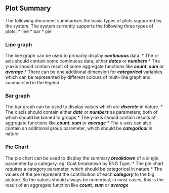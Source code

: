 ## Plot Summary

The following document summarises the basic types of plots supported by the system. 
The system currently supports the following three types of plots:
  * line
  * bar
  * pie


### Line graph
The line graph can be used to primarily display **_continuous_** data. 
  * The x-axis should contain some continuous data, either ***dates*** or ***numbers*** 
  * The y-axis should contain result of some aggregate functions like ***count***, ***sum*** or ***average*** 
  * There can be one additional dimension for ***categorical*** variables which can be represented by different colours of multi-line graph and summarised in the legend

### Bar graph
The bar graph can be used to display values which are **_discrete_** in nature.
  * The x axis should contain either ***date*** or ***numbers*** as parameters; both of which should be binned to groups 
  * The y-axis should contain results of aggregate functions like ***count***, ***sum*** or ***average*** 
  * The x-axis can also contain an additional group parameter, which should be ***categorical*** in nature

### Pie Chart
The pie chart can be used to display the summary **_breakdown_** of a single parameter by a category. eg: Cost breakdown by ENG Type.
  * The pie chart requires a category parameter, which should be categorical in nature
  * The values of the pie represent the contribution of each ***category*** to the big picture. So the values should always be numerical, in most cases, this is the result of an aggregate function like ***count***, ***sum*** or ***average***
